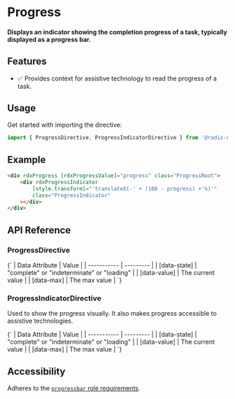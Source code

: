 
<Meta
    title="Primitives/Progress"
/>

# Progress
#### Displays an indicator showing the completion progress of a task, typically displayed as a progress bar.

<Canvas sourceState='hidden' of={ProgressDirectiveStories.Default}></Canvas>

## Features
- ✅ Provides context for assistive technology to read the progress of a task.

## Usage

Get started with importing the directive:

```typescript
import { ProgressDirective, ProgressIndicatorDirective } from '@radix-ng/primitives/progress';
```

## Example

```html
<div rdxProgress [rdxProgressValue]="progress" class="ProgressRoot">
    <div rdxProgressIndicator
        [style.transform]="'translateX(-' + (100 - progress) +'%)'"
        class="ProgressIndicator"
    ></div>
</div>
```
## API Reference

### ProgressDirective
<ArgTypes of={ProgressDirective} />

<Markdown>
    {`
| Data Attribute | Value |
| ----------- | --------- |
| [data-state]    | "complete" or "indeterminate" or "loading"   |
| [data-value]    | The current value          |
| [data-max] |  The max value     |
`}
</Markdown>

### ProgressIndicatorDirective
Used to show the progress visually. It also makes progress accessible to assistive technologies.

<Markdown>
    {`
| Data Attribute | Value |
| ----------- | --------- |
| [data-state]    | "complete" or "indeterminate" or "loading"   |
| [data-value]    | The current value          |
| [data-max] |  The max value     |
`}
</Markdown>

## Accessibility

Adheres to the [`progressbar` role requirements](https://www.w3.org/WAI/ARIA/apg/patterns/meter).
